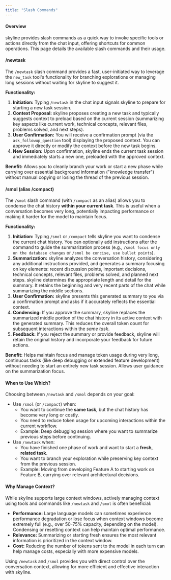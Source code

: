 ```yaml
---
title: "Slash Commands"
---
```


#### Overview

skyline provides slash commands as a quick way to invoke specific tools or actions directly from the chat input, offering shortcuts for common operations. This page details the available slash commands and their usage.

#### /newtask

The `/newtask` slash command provides a fast, user-initiated way to leverage the `new_task` tool's functionality for branching explorations or managing long sessions without waiting for skyline to suggest it.

**Functionality:**

1. **Initiation:** Typing `/newtask` in the chat input signals skyline to prepare for starting a new task session.
2. **Context Proposal:** skyline proposes creating a new task and typically suggests context to preload based on the current session (summarizing key aspects like current work, technical concepts, relevant files, problems solved, and next steps).
3. **User Confirmation:** You will receive a confirmation prompt (via the `ask_followup_question` tool) displaying the proposed context. You can approve it directly or modify the context before the new task begins.
4. **New Session:** Upon confirmation, skyline ends the current task session and immediately starts a new one, preloaded with the approved context.

**Benefit:** Allows you to cleanly branch your work or start a new phase while carrying over essential background information ("knowledge transfer") without manual copying or losing the thread of the previous session.

#### /smol (alias /compact)

The `/smol` slash command (with `/compact` as an alias) allows you to condense the chat history **within your current task**. This is useful when a conversation becomes very long, potentially impacting performance or making it harder for the model to maintain focus.

**Functionality:**

1. **Initiation:** Typing `/smol` or `/compact` tells skyline you want to condense the current chat history. You can optionally add instructions after the command to guide the summarization process (e.g., `/smol focus only on the database changes` or `/smol be concise, use bullet points`).
2. **Summarization:** skyline analyzes the conversation history, considering any additional instructions provided, and generates a summary focusing on key elements: recent discussion points, important decisions, technical concepts, relevant files, problems solved, and planned next steps. skyline determines the appropriate length and detail for the summary. It retains the beginning and very recent parts of the chat while summarizing the middle sections.
3. **User Confirmation:** skyline presents this generated summary to you via a confirmation prompt and asks if it accurately reflects the essential context.
4. **Condensing:** If you approve the summary, skyline replaces the summarized middle portion of the chat history in its active context with the generated summary. This reduces the overall token count for subsequent interactions within the _same task_.
5. **Feedback:** If you reject the summary or provide feedback, skyline will retain the original history and incorporate your feedback for future actions.

**Benefit:** Helps maintain focus and manage token usage during very long, continuous tasks (like deep debugging or extended feature development) without needing to start an entirely new task session. Allows user guidance on the summarization focus.

#### When to Use Which?

Choosing between `/newtask` and `/smol` depends on your goal:

-   Use `/smol` (or `/compact`) when:
    -   You want to continue the **same task**, but the chat history has become very long or costly.
    -   You need to reduce token usage for upcoming interactions within the current workflow.
    -   Example: Deep debugging session where you want to summarize previous steps before continuing.
-   Use `/newtask` when:
    -   You have finished one phase of work and want to start a **fresh, related task**.
    -   You want to branch your exploration while preserving key context from the previous session.
    -   Example: Moving from developing Feature A to starting work on Feature B, carrying over relevant architectural decisions.

#### Why Manage Context?

While skyline supports large context windows, actively managing context using tools and commands like `/newtask` and `/smol` is often beneficial:

-   **Performance:** Large language models can sometimes experience performance degradation or lose focus when context windows become extremely full (e.g., over 50-75% capacity, depending on the model). Condensing or resetting context can help maintain optimal performance.
-   **Relevance:** Summarizing or starting fresh ensures the most relevant information is prioritized in the context window.
-   **Cost:** Reducing the number of tokens sent to the model in each turn can help manage costs, especially with more expensive models.

Using `/newtask` and `/smol` provides you with direct control over the conversation context, allowing for more efficient and effective interaction with skyline.
